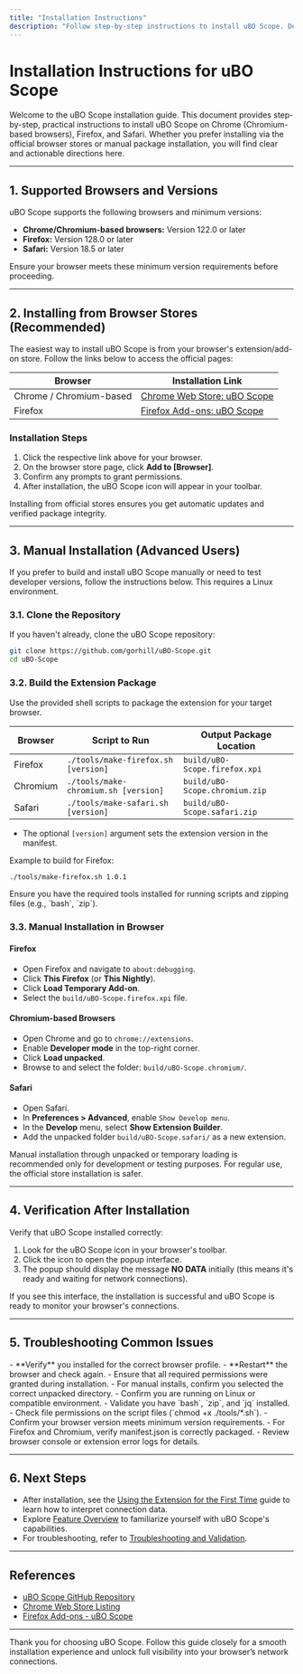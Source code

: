```yaml
---
title: "Installation Instructions"
description: "Follow step-by-step instructions to install uBO Scope. Detailed directions are provided for Chrome, Firefox, and Safari, complete with store links and alternative manual installation guidance for advanced users."
---
```


# Installation Instructions for uBO Scope

Welcome to the uBO Scope installation guide. This document provides step-by-step, practical instructions to install uBO Scope on Chrome (Chromium-based browsers), Firefox, and Safari. Whether you prefer installing via the official browser stores or manual package installation, you will find clear and actionable directions here.

---

## 1. Supported Browsers and Versions

uBO Scope supports the following browsers and minimum versions:

- **Chrome/Chromium-based browsers:** Version 122.0 or later
- **Firefox:** Version 128.0 or later
- **Safari:** Version 18.5 or later

Ensure your browser meets these minimum version requirements before proceeding.

---

## 2. Installing from Browser Stores (Recommended)

The easiest way to install uBO Scope is from your browser's extension/add-on store. Follow the links below to access the official pages:

| Browser                   | Installation Link                                                                                      |
|---------------------------|-----------------------------------------------------------------------------------------------------|
| Chrome / Chromium-based    | [Chrome Web Store: uBO Scope](https://chromewebstore.google.com/detail/ubo-scope/bbdpgcaljkaaigfcomhidmneffjjjfgp)        |
| Firefox                   | [Firefox Add-ons: uBO Scope](https://addons.mozilla.org/firefox/addon/ubo-scope/)                   |

### Installation Steps

1. Click the respective link above for your browser.
2. On the browser store page, click **Add to [Browser]**.
3. Confirm any prompts to grant permissions.
4. After installation, the uBO Scope icon will appear in your toolbar.

<Tip>
Installing from official stores ensures you get automatic updates and verified package integrity.
</Tip>

---

## 3. Manual Installation (Advanced Users)

If you prefer to build and install uBO Scope manually or need to test developer versions, follow the instructions below. This requires a Linux environment.

### 3.1. Clone the Repository

If you haven't already, clone the uBO Scope repository:

```bash
git clone https://github.com/gorhill/uBO-Scope.git
cd uBO-Scope
```

### 3.2. Build the Extension Package

Use the provided shell scripts to package the extension for your target browser.

| Browser         | Script to Run                           | Output Package Location         |
|-----------------|---------------------------------------|--------------------------------|
| Firefox         | `./tools/make-firefox.sh [version]`   | `build/uBO-Scope.firefox.xpi`   |
| Chromium        | `./tools/make-chromium.sh [version]` | `build/uBO-Scope.chromium.zip`  |
| Safari          | `./tools/make-safari.sh [version]`    | `build/uBO-Scope.safari.zip`    |

- The optional `[version]` argument sets the extension version in the manifest.

Example to build for Firefox:

```bash
./tools/make-firefox.sh 1.0.1
```

<Tip>
Ensure you have the required tools installed for running scripts and zipping files (e.g., `bash`, `zip`).
</Tip>

### 3.3. Manual Installation in Browser

#### Firefox

- Open Firefox and navigate to `about:debugging`.
- Click **This Firefox** (or **This Nightly**).
- Click **Load Temporary Add-on**.
- Select the `build/uBO-Scope.firefox.xpi` file.

#### Chromium-based Browsers

- Open Chrome and go to `chrome://extensions`.
- Enable **Developer mode** in the top-right corner.
- Click **Load unpacked**.
- Browse to and select the folder: `build/uBO-Scope.chromium/`.

#### Safari

- Open Safari.
- In **Preferences > Advanced**, enable `Show Develop menu`.
- In the **Develop** menu, select **Show Extension Builder**.
- Add the unpacked folder `build/uBO-Scope.safari/` as a new extension.

<Tip>
Manual installation through unpacked or temporary loading is recommended only for development or testing purposes. For regular use, the official store installation is safer.
</Tip>

---

## 4. Verification After Installation

Verify that uBO Scope installed correctly:

1. Look for the uBO Scope icon in your browser's toolbar.
2. Click the icon to open the popup interface.
3. The popup should display the message **NO DATA** initially (this means it's ready and waiting for network connections).

If you see this interface, the installation is successful and uBO Scope is ready to monitor your browser's connections.

---

## 5. Troubleshooting Common Issues

<AccordionGroup title="Troubleshooting Installation Issues">
<Accordion title="uBO Scope Icon Does Not Appear After Installation">
- **Verify** you installed for the correct browser profile.
- **Restart** the browser and check again.
- Ensure that all required permissions were granted during installation.
- For manual installs, confirm you selected the correct unpacked directory.
</Accordion>
<Accordion title="Error When Running Build Scripts">
- Confirm you are running on Linux or compatible environment.
- Validate you have `bash`, `zip`, and `jq` installed.
- Check file permissions on the script files (`chmod +x ./tools/*.sh`).
</Accordion>
<Accordion title="Extension Fails to Load or Shows Warning">
- Confirm your browser version meets minimum version requirements.
- For Firefox and Chromium, verify manifest.json is correctly packaged.
- Review browser console or extension error logs for details.
</Accordion>
</AccordionGroup>

---

## 6. Next Steps

- After installation, see the [Using the Extension for the First Time](https://your_docs_url/getting-started/getting-your-first-results/using-the-extension-for-the-first-time) guide to learn how to interpret connection data.
- Explore [Feature Overview](https://your_docs_url/overview/feature-glimpse-quickstart/feature-overview) to familiarize yourself with uBO Scope's capabilities.
- For troubleshooting, refer to [Troubleshooting and Validation](https://your_docs_url/getting-started/getting-your-first-results/troubleshooting-and-validation).

---

## References

- [uBO Scope GitHub Repository](https://github.com/gorhill/uBO-Scope)
- [Chrome Web Store Listing](https://chromewebstore.google.com/detail/ubo-scope/bbdpgcaljkaaigfcomhidmneffjjjfgp)
- [Firefox Add-ons - uBO Scope](https://addons.mozilla.org/firefox/addon/ubo-scope/)

---

Thank you for choosing uBO Scope. Follow this guide closely for a smooth installation experience and unlock full visibility into your browser’s network connections.

